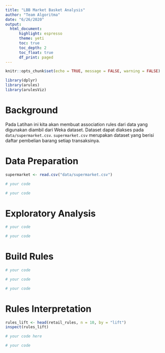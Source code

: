 ```yaml
---
title: "LBB Market Basket Analysis"
author: "Team Algoritma"
date: "6/26/2020"
output: 
  html_document:
      highlight: espresso
      theme: yeti
      toc: true
      toc_depth: 2
      toc_float: true
      df_print: paged
---
```



```r
knitr::opts_chunk$set(echo = TRUE, message = FALSE, warning = FALSE)
```


<!-- Load the library needed -->
```r
library(dplyr)
library(arules)
library(arulesViz)
```


# Background

Pada Latihan ini kita akan membuat association rules dari data yang digunakan diambil dari Weka dataset. Dataset dapat diakses pada `data/supermarket.csv`. `supermarket.csv` merupakan dataset yang berisi daftar pembelian barang setiap transaksinya. 


# Data Preparation

```r
supermarket <- read.csv("data/supermarket.csv")
```


<!-- Jelaskan kondisi data yang digunakan, seperti dimensi dari data, dan struktur data yang digunakan. Anda bisa menggunakan fungsi head, str, summary -->

```r
# your code

```



```r
# your code

```


# Exploratory Analysis

<!-- Pada bagian ini anda dapat melakukan eksplorasi data untuk mengetahui kondsi dari dari data yang ingin diolah, anda bisa menjawab beberapa pertanyaan yang sudah disediakan -->


<!-- 1. barang apa yang paling sering dibeli ? -->

```r
# your code


```

<!-- 2.  berapa banyak barang yang dibeli setiap transaksi? -->

```r
# your code


```


# Build Rules

<!-- Ubah dataset menjadi format transactions -->

```r
# your code

```



<!-- Buat rules menggunakan fungsi apriori, anda bisa mengatur parameter supp, dan conf untuk mendapatkan rules yang anda inginkan -->

```r
# your code


```


<!-- berdarakan rules yang sudah dibuat, jelaskan rangkuman dari rules yang berhasil dibuat menggunakan fungsi summary-->


```r
# your code


```


# Rules Interpretation


<!-- lihat beberapa rules yang sudah berhasil dibuat berdasarakan matrics yang anda lihat seperti lift, support, confidence, kemudian jelaskan analisis anda -->

```r
rules_lift <- head(retail_rules, n = 10, by = "lift")
inspect(rules_lift)
```

<!-- Gambarkan hubungan antara confidence, support, dan lift berdasarkan rules yang sudah dibuat, jelaskan! -->

```r
# your code here


```


<!-- Visualisasikan interaksi antar rules yang sudah dibuat berdasarkan graf, jelaskan -->


```r
# your code


```


<!-- Berikan kesimpulan atas hasil analisa anda. -->
